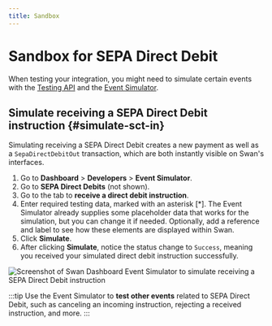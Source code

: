 ```yaml
---
title: Sandbox
---
```


# Sandbox for SEPA Direct Debit

When testing your integration, you might need to simulate certain events with the [Testing API](../../../developers/tools/testing-api.mdx) and the [Event Simulator](../../../developers/tools/event-simulator.mdx).

## Simulate receiving a SEPA Direct Debit instruction {#simulate-sct-in}

Simulating receiving a SEPA Direct Debit creates a new payment as well as a `SepaDirectDebitOut` transaction, which are both instantly visible on Swan's interfaces.

1. Go to **Dashboard** > **Developers** > **Event Simulator**.
1. Go to **SEPA Direct Debits** (not shown).
1. Go to the tab to **receive a direct debit instruction**.
1. Enter required testing data, marked with an asterisk [*]. The Event Simulator already supplies some placeholder data that works for the simulation, but you can change it if needed. Optionally, add a reference and label to see how these elements are displayed within Swan.
1. Click **Simulate**.
1. After clicking **Simulate**, notice the status change to `Success`, meaning you received your simulated direct debit instruction successfully.

![Screenshot of Swan Dashboard Event Simulator to simulate receiving a SEPA Direct Debit instruction](../../../images/topics/payments/direct-debit/sandbox-sdd-in.png)

:::tip 
Use the Event Simulator to **test other events** related to SEPA Direct Debit, such as canceling an incoming instruction, rejecting a received instruction, and more.
:::